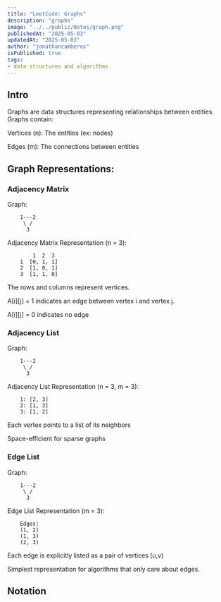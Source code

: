 ```yaml
---
title: "LeetCode: Graphs"
description: "graphs"
image: "../../public/Notes/graph.png"
publishedAt: "2025-05-03"
updatedAt: "2025-05-03"
author: "jonathancamberos"
isPublished: true
tags:
- data structures and algorithms
---
```


## Intro

Graphs are data structures representing relationships
between entities. Graphs contain:

Vertices (n): The entities (ex: nodes)

Edges (m): The connections between entities

## Graph Representations: 

### Adjacency Matrix

Graph:
```
    1---2
     \ /
      3
```

Adjacency Matrix Representation (n = 3):
```
        1  2  3
    1  [0, 1, 1]
    2  [1, 0, 1]
    3  [1, 1, 0]
```

The rows and columns represent vertices.

A[i][j] = 1 indicates an edge between vertex i and vertex j.

A[i][j] = 0 indicates no edge

### Adjacency List

Graph:
```
    1---2
     \ /
      3
```

Adjacency List Representation (n = 3, m = 3):
```
    1: [2, 3]
    2: [1, 3]
    3: [1, 2]
```

Each vertex points to a list of its neighbors

Space-efficient for sparse graphs

### Edge List

Graph:
```
    1---2
     \ /
      3
```

Edge List Representation (m = 3):
```
    Edges:
    (1, 2)
    (1, 3)
    (2, 3)
```

Each edge is explicitly listed as a pair of vertices (u,v)

Simplest representation for algorithms that only care about edges.


## Notation